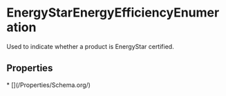 # EnergyStarEnergyEfficiencyEnumeration

Used to indicate whether a product is EnergyStar certified.

## Properties

<Grid>
* [](/Properties/Schema.org/)

</Grid>

